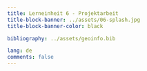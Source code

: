 ```yaml
---
title: Lerneinheit 6 - Projektarbeit
title-block-banner: ../assets/06-splash.jpg
title-block-banner-color: black

bibliography: ../assets/geoinfo.bib

lang: de
comments: false
---
```



::: {.callout-tip icon="false" appearance="simple"}

:::



::: {.callout-warning icon="false" appearance="simple"}

:::

